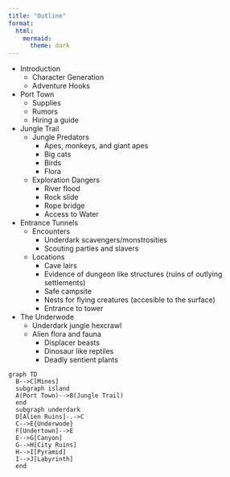 ```yaml
---
title: "Outline"
format:
  html:
    mermaid:
      theme: dark
---
```


- Introduction
  - Character Generation
  - Adventure Hooks
- Port Town
  - Supplies
  - Rumors
  - Hiring a guide
- Jungle Trail
  - Jungle Predators
    - Apes, monkeys, and giant apes
    - Big cats
    - Birds
    - Flora
  - Exploration Dangers
    - River flood
    - Rock slide
    - Rope bridge
    - Access to Water
- Entrance Tunnels
  - Encounters
    - Underdark scavengers/monstrosities
    - Scouting parties and slavers
  - Locations
    - Cave lairs
    - Evidence of dungeon like structures (ruins of outlying settlements)
    - Safe campsite
    - Nests for flying creatures (accesible to the surface)
    - Entrance to tower
- The Underwode
  - Underdark jungle hexcrawl
  - Alien flora and fauna
    - Displacer beasts
    - Dinosaur like reptiles
    - Deadly sentient plants
    


```mermaid
graph TD
  B-->C[Mines]
  subgraph island
  A(Port Town)-->B(Jungle Trail)
  end
  subgraph underdark
  D[Alien Ruins]-.->C
  C-->E{Underwode}
  F[Undertown]-->E
  E-->G[Canyon]
  G-->H[City Ruins]
  H-->I[Pyramid]
  I-->J[Labyrinth]
  end
  ```